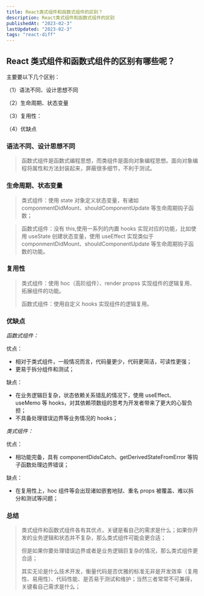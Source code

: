 ```yaml
---
title: React类式组件和函数式组件的区别？
description: React类式组件和函数式组件的区别
publishedAt: "2023-02-3"
lastUpdated: "2023-02-3"
tags: "react-diff"
---
```


## React 类式组件和函数式组件的区别有哪些呢？

主要要以下几个区别：

（1）语法不同、设计思想不同

（2）生命周期、状态变量

（3）复用性：

（4）优缺点

### 语法不同、设计思想不同

> 函数式组件是函数式编程思想，而类组件是面向对象编程思想。面向对象编程将属性和方法封装起来，屏蔽很多细节，不利于测试。

### 生命周期、状态变量

> 类式组件：使用 state 对象定义状态变量，有诸如 componmentDidMount、shouldComponentUpdate 等生命周期钩子函数；

> 函数式组件：没有 this,使用一系列的内置 hooks 实现对应的功能，比如使用 useState 创建状态变量，使用 useEffect 实现类似于 componmentDidMount、shouldComponentUpdate 等生命周期钩子函数的功能。

### 复用性

> 类式组件：使用 hoc（高阶组件）、render propss 实现组件的逻辑复用、拓展组件的功能。
>
> 函数式组件：使用自定义 hooks 实现组件的逻辑复用。

### 优缺点

_函数式组件：_

优点：

- 相对于类式组件，一般情况而言，代码量更少，代码更简洁，可读性更强；
- 更易于拆分组件和测试；

缺点：

- 在业务逻辑巨复杂，状态依赖关系错乱的情况下，使用 useEffect、useMemo 等 hooks，对其依赖项数组的思考为开发者带来了更大的心智负担；
- 不具备处理错误边界等业务情况的 hooks；

_类式组件：_

优点：

- 相功能完备，具有 componentDidsCatch、getDerivedStateFromError 等钩子函数处理边界错误；

缺点：

- 在复用性上，hoc 组件等会出现诸如嵌套地狱、重名 props 被覆盖、难以拆分和测试等问题；

### 总结

> 类式组件和函数式组件各有其优点，关键是看自己的需求是什么；如果你开发的业务逻辑和状态并不复杂，那么类式组件可能会更合适；
>
> 但是如果你要处理错误边界或者是业务逻辑巨复杂的情况，那么类式组件更合适；
>
> 其实无论是什么技术开发，衡量代码是否优雅的标准无非是开发效率（复用性、易用性）、代码性能、是否易于测试和维护；当然三者常常不可兼得，关键看自己需求是什么；
